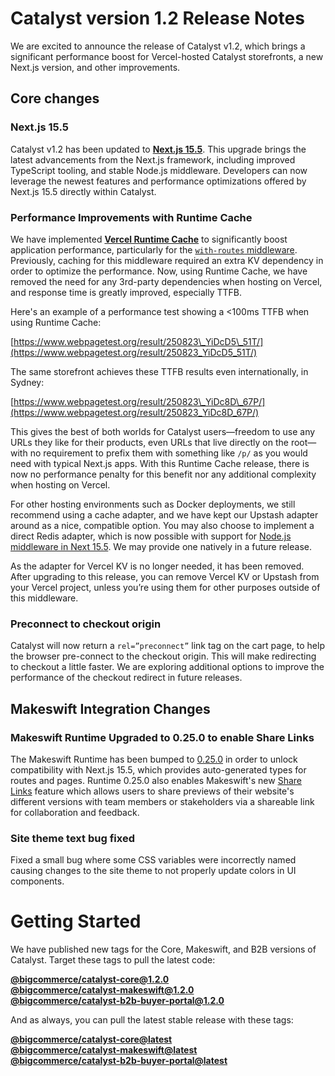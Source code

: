 # Catalyst version 1.2 Release Notes

We are excited to announce the release of Catalyst v1.2, which brings a significant performance boost for Vercel-hosted Catalyst storefronts, a new Next.js version, and other improvements.


## Core changes

### Next.js 15.5

Catalyst v1.2 has been updated to [**Next.js 15.5**](https://nextjs.org/blog/next-15-5). This upgrade brings the latest advancements from the Next.js framework, including improved TypeScript tooling, and stable Node.js middleware. Developers can now leverage the newest features and performance optimizations offered by Next.js 15.5 directly within Catalyst.

### Performance Improvements with Runtime Cache

We have implemented [**Vercel Runtime Cache**](https://vercel.com/changelog/introducing-the-runtime-cache-api) to significantly boost application performance, particularly for the [`with-routes` middleware](https://developer.bigcommerce.com/docs/storefront/catalyst/development/middleware#with-routes). Previously, caching for this middleware required an extra KV dependency in order to optimize the performance. Now, using Runtime Cache, we have removed the need for any 3rd-party dependencies when hosting on Vercel, and response time is greatly improved, especially TTFB.

Here's an example of a performance test showing a \<100ms TTFB when using Runtime Cache:

[https://www.webpagetest.org/result/250823\_YiDcD5\_51T/](https://www.webpagetest.org/result/250823_YiDcD5_51T/)

The same storefront achieves these TTFB results even internationally, in Sydney:

[https://www.webpagetest.org/result/250823\_YiDc8D\_67P/](https://www.webpagetest.org/result/250823_YiDc8D_67P/)

This gives the best of both worlds for Catalyst users—freedom to use any URLs they like for their products, even URLs that live directly on the root—with no requirement to prefix them with something like `/p/` as you would need with typical Next.js apps. With this Runtime Cache release, there is now no performance penalty for this benefit nor any additional complexity when hosting on Vercel.

For other hosting environments such as Docker deployments, we still recommend using a cache adapter, and we have kept our Upstash adapter around as a nice, compatible option. You may also choose to implement a direct Redis adapter, which is now possible with support for [Node.js middleware in Next 15.5](https://nextjs.org/blog/next-15-5#nodejs-middleware-stable). We may provide one natively in a future release.

As the adapter for Vercel KV is no longer needed, it has been removed. After upgrading to this release, you can remove Vercel KV or Upstash from your Vercel project, unless you’re using them for other purposes outside of this middleware.

### Preconnect to checkout origin

Catalyst will now return a `rel=”preconnect”` link tag on the cart page, to help the browser pre-connect to the checkout origin. This will make redirecting to checkout a little faster. We are exploring additional options to improve the performance of the checkout redirect in future releases.

## Makeswift Integration Changes

### Makeswift Runtime Upgraded to 0.25.0 to enable Share Links

The Makeswift Runtime has been bumped to [0.25.0](https://github.com/makeswift/makeswift/releases/tag/%40makeswift%2Fruntime%400.25.0) in order to unlock compatibility with Next.js 15.5, which provides auto-generated types for routes and pages. Runtime 0.25.0 also enables Makeswift's new [Share Links](https://docs.makeswift.com/product/sharing) feature which allows users to share previews of their website's different versions with team members or stakeholders via a shareable link for collaboration and feedback.

### Site theme text bug fixed

Fixed a small bug where some CSS variables were incorrectly named causing changes to the site theme to not properly update colors in UI components.

# Getting Started

We have published new tags for the Core, Makeswift, and B2B versions of Catalyst. Target these tags to pull the latest code:

[**@bigcommerce/catalyst-core@1.2.0**](https://github.com/bigcommerce/catalyst/releases/tag/%40bigcommerce%2Fcatalyst-core%401.2.0)  
[**@bigcommerce/catalyst-makeswift@1.2.0**](https://github.com/bigcommerce/catalyst/releases/tag/%40bigcommerce%2Fcatalyst-makeswift%401.2.0)  
[**@bigcommerce/catalyst-b2b-buyer-portal@1.2.0**](https://github.com/bigcommerce/catalyst/releases/tag/%40bigcommerce%2Fcatalyst-b2b-buyer-portal%401.2.0)

And as always, you can pull the latest stable release with these tags:

[**@bigcommerce/catalyst-core@latest**](https://github.com/bigcommerce/catalyst/releases/tag/%40bigcommerce%2Fcatalyst-core%40latest)  
[**@bigcommerce/catalyst-makeswift@latest**](https://github.com/bigcommerce/catalyst/releases/tag/%40bigcommerce%2Fcatalyst-makeswift%40latest)  
[**@bigcommerce/catalyst-b2b-buyer-portal@latest**](https://github.com/bigcommerce/catalyst/releases/tag/%40bigcommerce%2Fcatalyst-b2b-buyer-portal%40latest)